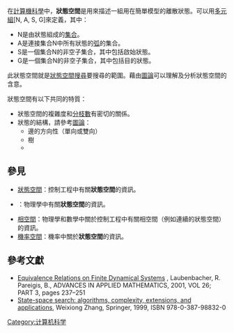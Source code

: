 {{unreferenced|time=2009-08-24T06:53:11+00:00}}
在[[計算機科學|計算機科學]]中，'''狀態空間'''是用來描述一組用在簡單模型的離散狀態。可以用[[多元組|多元組]][N, A, S, G]來定義，其中：
* N是由狀態組成的[[集合_(计算机科学)|集合]]。
* A是連接集合N中所有狀態的[[弧|弧]]的集合。
* S是一個集合N的非空子集合，其中包括啟始狀態。
* G是一個集合N的非空子集合，其中包括目的狀態。

此狀態空間就是[[狀態空間搜尋|狀態空間搜尋]]要搜尋的範圍。藉由[[圖論|圖論]]可以理解及分析狀態空間的含意。

狀態空間有以下共同的特質： 
* 狀態空間的複雜度和[[分枝數|分枝數]]有密切的關係。
* 狀態的結構，請參考[[圖論|圖論]]：
** 邊的方向性（單向或雙向）
** 樹
** {{le|有根圖|Rooted graph}}

== 參見 ==
* [[狀態空間|狀態空間]]：控制工程中有關'''狀態空間'''的資訊。
* {{le|狀態空間 (物理)|State space (physics)}}：物理學中有關'''狀態空間'''的資訊。
* [[相空間|相空間]]：物理學和數學中關於控制工程中有關相空間（例如連續的狀態空間）的資訊。
* [[機率空間|機率空間]]：機率中關於'''狀態空間'''的資訊。

==參考文獻==
{{refbegin}}
*[http://www.mathematik.uni-muenchen.de/~pareigis/Papers/Fds.pdf Equivalence Relations on Finite Dynamical Systems] {{Wayback|url=http://www.mathematik.uni-muenchen.de/~pareigis/Papers/Fds.pdf |date=20210225023510 }}, Laubenbacher, R. Pareigis, B., ADVANCES IN APPLIED MATHEMATICS, 2001, VOL 26; PART 3, pages 237–251
*[http://books.google.com/books?id=bifeGGCDlWcC State-space search: algorithms, complexity, extensions, and applications], Weixiong Zhang, Springer, 1999, ISBN 978-0-387-98832-0
{{refend}}

[[Category:计算机科学|Category:计算机科学]]